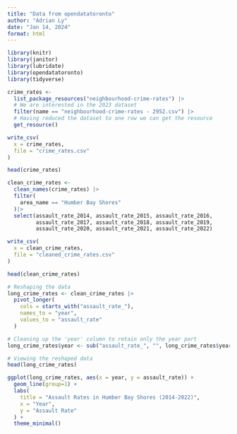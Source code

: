 ```yaml
---
title: "Data from opendatatoronto"
author: "Adrian Ly"
date: "Jan 14, 2024"
format: html
---
```


```r
library(knitr)
library(janitor)
library(lubridate)
library(opendatatoronto)
library(tidyverse)
```

```r
crime_rates <- 
  list_package_resources("neighbourhood-crime-rates") |>
  # We are interested in the 2023 dataset
  filter(name == "neighbourhood-crime-rates - 2952.csv") |>
  # Having reduced the dataset to one row we can get the resource
  get_resource()

write_csv(
  x = crime_rates,
  file = "crime_rates.csv"
)

head(crime_rates)
```

```r
clean_crime_rates <-
  clean_names(crime_rates) |>
  filter(
    area_name == "Humber Bay Shores"
  )|>
  select(assault_rate_2014, assault_rate_2015, assault_rate_2016, 
         assault_rate_2017, assault_rate_2018, assault_rate_2019,
         assault_rate_2020, assault_rate_2021, assault_rate_2022)

write_csv(
  x = clean_crime_rates,
  file = "cleaned_crime_rates.csv"
)

head(clean_crime_rates)
```

```r
# Reshaping the data
long_crime_rates <- clean_crime_rates |> 
  pivot_longer(
    cols = starts_with("assault_rate_"), 
    names_to = "year", 
    values_to = "assault_rate"
  )

# Cleaning up the 'year' column to retain only the year part
long_crime_rates$year <- sub("assault_rate_", "", long_crime_rates$year)

# Viewing the reshaped data
head(long_crime_rates)
```


```r
ggplot(long_crime_rates, aes(x = year, y = assault_rate)) +
  geom_line(group=1) + 
  labs(
    title = "Assault Rates in Humber Bay Shores (2014-2022)",
    x = "Year",
    y = "Assault Rate"
  ) +
  theme_minimal()

```

